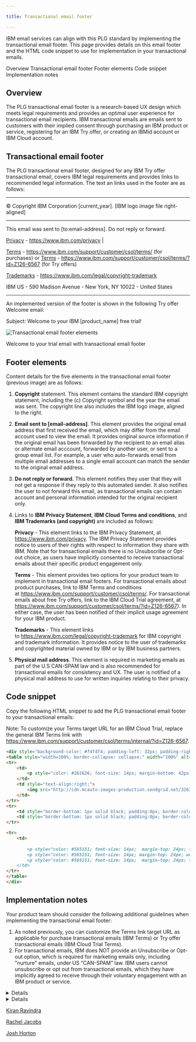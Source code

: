 ```yaml
---

title: Transactional email footer

---
```




<PageDescription>

IBM email services can align with this PLG standard by implementing the transactional email footer. This page provides details on this email footer and the HTML code snippet to use for implementation in your transactional emails.

</PageDescription>

<AnchorLinks>

<AnchorLink>Overview</AnchorLink>
<AnchorLink>Transactional email footer</AnchorLink>
<AnchorLink>Footer elements</AnchorLink>
<AnchorLink>Code snippet</AnchorLink>
<AnchorLink>Implementation notes</AnchorLink>

</AnchorLinks>


## Overview

The PLG transactional email footer is a research-based UX design which meets legal requirements and provides an optimal user 
experience for transactional email recipients. IBM transactional emails are emails sent to customers with their implied consent through 
purchasing an IBM product or service, registering for an IBM Try offer, or creating an IBMid account or IBM Cloud account.

##  Transactional email footer

The PLG transactional email footer, designed for any IBM Try offer transactional email, covers IBM legal requirements and provides links 
to recommended legal information. The text an links used in the footer are as follows: 

-------

© Copyright IBM Corporation [current_year]. [IBM logo image file right-aligned]

-------

This email was sent to [to:email-address]. Do not reply or forward.

[Privacy](https://www.ibm.com/privacy) - https://www.ibm.com/privacy | 

[Terms](https://www.ibm.com/support/customer/csol/terms/) - https://www.ibm.com/support/customer/csol/terms/ (for purchases) or [Terms](https://www.ibm.com/support/customer/csol/terms/?id=Z126-6567) - https://www.ibm.com/support/customer/csol/terms/?id=Z126-6567 (for Try offers) 

[Trademarks](https://www.ibm.com/legal/copyright-trademark) - https://www.ibm.com/legal/copyright-trademark 


IBM US - 590 Madison Avenue - New York, NY 10022 - United States

-------

An implemented version of the footer is shown in the following Try offer Welcome email:

<Row>

<Column colMd={8} colLg={8}>

Subject: Welcome to your IBM [product_name] free trial! 

![Transactional email footer elements](images/tx-emails/transactional-footer-red.png) 

Welcome to your trial email with transactional email footer

</Column>

</Row>

## Footer elements

Content details for the five elements in the transactional email footer (previous image) are as follows: 

1. **Copyright** statement. This element contains the standard IBM copyright statement, including the (c) Copyright symbol and the year 
the email was sent. The copyright line also includes the IBM logo image, aligned to the right.

2. **Email sent to [email-address]**. This element provides the original email address that first received the email, which may differ from the email account used to view the email. It provides original source information if the original email has been forwarded by the recipient to an email alias or alternate email acccount, forwarded by another user, or sent to a group email list. For example, a user who auto-forwards email from multiple email addresses to a single email account can match the sender to the original email address. 

3. **Do not reply or forward.** This element notifies they user that they will not get a response if they reply to this automated sender. It also notifies the user to not forward this email, as transactional emails can contain account and personal information intended for the original recipient only. 

4. Links to **IBM Privacy Statement**, **IBM Cloud Terms and conditions**, and **IBM Trademarks (and copyright)** are included as follows: 

    **Privacy** - This element links to the IBM Privacy Statement, at https://www.ibm.com/privacy. The IBM Privacy Statement provides notice to users of their rights with respect to information they share with IBM. Note that for transactional emails there is no Unsubscribe or Opt-out choice, as users have implicitly consented to receive transactional emails about their specific product engagement only.

    **Terms** - This element provides two options for your product team to implement in transactional email footers. For transactional emails about product purchases, link to IBM Terms and conditions at https://www.ibm.com/support/customer/csol/terms/. For transactional emails about free Try offers, link to the IBM Cloud Trial agreement, at https://www.ibm.com/support/customer/csol/terms/?id=Z126-6567). In either case, the user has been notified of their implicit usage agreement for your IBM product.

    **Trademarks** - This element links to https://www.ibm.com/legal/copyright-trademark for IBM copyright and trademark information. It provides notice to the user of trademarks and copyrighted material owned by IBM or by IBM business partners.
    
5. **Physical mail address**. This element is required in marketing emails as part of the U.S CAN-SPAM law and is also recommended for transactional emails for consistency and UX. The user is notified of a physical mail address to use for written inquiries relating to their privacy. 


## Code snippet

Copy the following HTML snippet to add the PLG transactional email footer to your transactional emails: 

Note: To customize your Terms target URL for an IBM Cloud Trial, replace the general IBM Terms link with https://www.ibm.com/support/customer/csol/terms/internal/?id=Z126-6567.


```markdown 
<div style="background-color: #f4f4f4; padding-left: 32px; padding-right:32px; padding-bottom: 32px; padding-top:24px;">
<table style="width=100%; border-collapse: collapse;" width="100%" alt="" valign="top" align="center" data-proportionally-constrained="true" data-responsive="true">
<tr>
    <td>
        <p style="color: #262626; font-size: 14px; margin-bottom: 42px; ">© Copyright IBM Corporation 2023.</p>
    </td>
    <td style="text-align:right;">
        <img src="http://cdn.mcauto-images-production.sendgrid.net/32631292384e2be3/76de5287-5d94-4f25-b82b-1524c2fb15a0/1840x752.png" style="margin-bottom: 38px" width="42px">
    </td>
</tr>
<tr> 
    <td style="border-bottom: 1px solid black; padding:0px; border-color:#c6c6c6"></td>
    <td style="border-bottom: 1px solid black; padding:0px; border-color:#c6c6c6"></td>
</tr>

<tr>
    <td>
    
        <p style="color: #565151; font-size: 14px;  margin-top: 24px; font-weight:400;">This email was sent to {{to.email}}. Do not reply or forward.</p>
        <p style="color: #565151; font-size: 14px; margin-top: 24px; word-spacing: 16px;"> <a style="color:#0f62fe; text-decoration: underline;" href="https://www.ibm.com/privacy">Privacy</a>      |      <a style="color:#0f62fe; text-decoration: underline;" href="https://www.ibm.com/support/customer/csol/terms/">Terms</a>      |      <a style="color:#0f62fe; text-decoration: underline;" href="https://www.ibm.com/legal/copyright-trademark">Trademarks</a> </p>
        <p style="color: #565151; font-size: 14px;  margin-top: 24px; font-weight:400;">IBM US - 590 Madison Ave - New York, NY 10022 - United States</p>
    </td>
</tr>
</table>
</div>
```


## Implementation notes

Your product team should consider the following additional guidelines when implementing the transactional email footer:

1. As noted previously, you can customize the Terms link target URL as applicable for purchase transactional emails (IBM Terms) or Try offer transactional emails (IBM Cloud Trial Terms). 
2. For transactional emails, IBM does NOT provide an Unsubscribe or Opt-out option, which is required for marketing emails only, including "nurture" emails, under US “CAN-SPAM” law. IBM users cannot unsubscribe or opt out from transactional emails, which they have implicitly agreed to receive through their voluntary engagement with an IBM product or service.

<InfoCard
cardName="Pattern version history"
cardDescription='Versions, changelog and contributors'>

<CTabs>

<CTab label="Version">

<Details>
1.0  
</Details>

</CTab>

<CTab label="Changelog">

<Details>

2023-12-07: Version 1.0 release

</Details>

</CTab>

<CTab label="Contributors">

<a href="https://w3.ibm.com/#/people/1J7360897">Kiran Ravindra</a> <br/>

<a href="https://w3.ibm.com/#/people/2J8178897">Rachel Jacobs</a> <br/>

<a href="https://w3.ibm.com/#/people/929078897">Josh Horton</a> <br/>

</CTab>

</CTabs>

</InfoCard>
